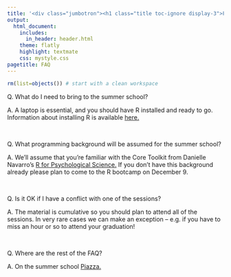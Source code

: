 ---
title: '<div class="jumbotron"><h1 class="title toc-ignore display-3">FAQ</h1></div>'
output:
  html_document:
    includes:
      in_header: header.html
    theme: flatly
    highlight: textmate
    css: mystyle.css
pagetitle: FAQ
---

```{r,echo=FALSE}
rm(list=objects()) # start with a clean workspace
```

Q. What do I need to bring to the summer school?

A. A laptop is essential, and you should have R installed and ready to go. Information about installing R is available  [here.](resources.html)


&nbsp;

Q. What programming background will be assumed for the summer school?

A. We'll assume that you're familiar with the Core Toolkit from Danielle Navarro's 
<A HREF= "https://compcogscisydney.org/psyr/"> R for Psychological Science.</A>
If you don't have this background already please plan to come to the R bootcamp on December 9.

&nbsp;
    
Q. Is it OK if I have a conflict with one of the sessions?

A. The material is cumulative so you should plan to attend all of the sessions. In very rare cases we can make an exception -- e.g. if you have to miss an hour or so to attend your graduation! 

&nbsp;
    
Q. Where are the rest of the FAQ?

A. On the summer school [Piazza.]( https://piazza.com/class/jno0p5rg51n4or )







